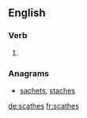 ==English==

===Verb===
{{head|en|verb form}}

# {{en-third-person singular of|scathe}}

===Anagrams===
* [[sachets#English|sachets]], [[staches#English|staches]]

[[de:scathes]]
[[fr:scathes]]